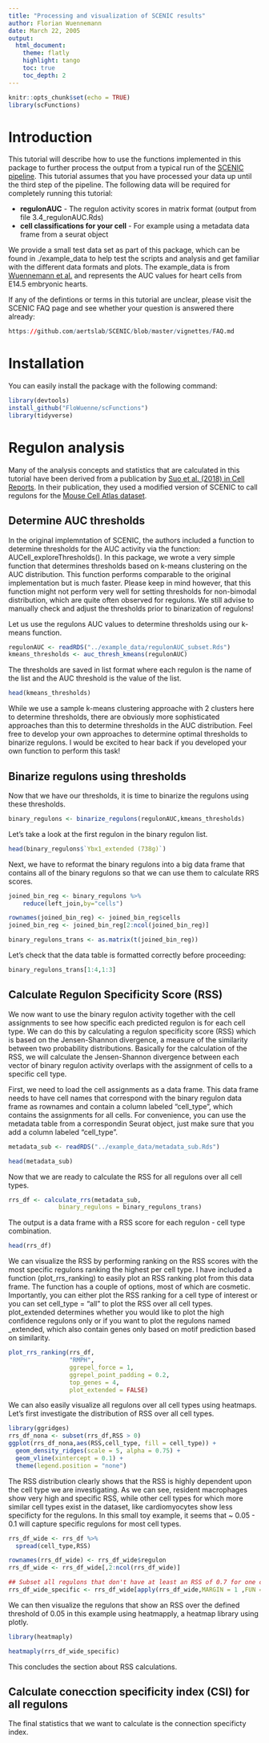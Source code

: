 ```yaml
---
title: "Processing and visualization of SCENIC results"
author: Florian Wuennemann
date: March 22, 2005
output: 
  html_document:
    theme: flatly
    highlight: tango
    toc: true
    toc_depth: 2
---
```


```r
knitr::opts_chunk$set(echo = TRUE)
library(scFunctions)
```

# Introduction 

This tutorial will describe how to use the functions implemented in this package to further process the output from a typical run of the [SCENIC pipeline](https://github.com/aertslab/SCENIC). This tutorial assumes that you have processed your data up until the third step of the pipeline. The following data will be required for completely running this tutorial:

* **regulonAUC** - The regulon activity scores in matrix format (output from file 3.4_regulonAUC.Rds)
* **cell classifications for your cell** - For example using a metadata data frame from a seurat object

We provide a small test data set as part of this package, which can be found in ./example_data to help test the scripts and analysis and get familiar with the different data formats and plots. The example_data is from [Wuennemann et al.](http://andelfingerlab.heart_maturation.genap.ca/) and represents the AUC values for heart cells from E14.5 embryonic hearts.

If any of the defintions or terms in this tutorial are unclear, please visit the SCENIC FAQ page and see whether your question is answered there already:

```r
https://github.com/aertslab/SCENIC/blob/master/vignettes/FAQ.md
```


# Installation

You can easily install the package with the following command:

```r
library(devtools)
install_github("FloWuenne/scFunctions")
library(tidyverse)
```

# Regulon analysis 

Many of the analysis concepts and statistics that are calculated in this tutorial have been derived from a publication by [Suo et al. (2018) in Cell Reports](https://www.cell.com/cell-reports/fulltext/S2211-1247(18)31634-6?_returnURL=https%3A%2F%2Flinkinghub.elsevier.com%2Fretrieve%2Fpii%2FS2211124718316346%3Fshowall%3Dtrue). In their publication, they used a modified version of SCENIC to call regulons for the [Mouse Cell Atlas dataset](http://bis.zju.edu.cn/MCA/).

## Determine AUC thresholds

In the original implemntation of SCENIC, the authors included a function to determine thresholds for the AUC activity via the function: AUCell_exploreThresholds(). In this package, we wrote a very simple function that determines thresholds based on k-means clustering on the AUC distribution. This function performs comparable to the original implementation but is much faster. Please keep in mind however, that this function might not perform very well for setting thresholds for non-bimodal distribution, which are quite often observed for regulons. We still advise to manually check and adjust the thresholds prior to binarization of regulons! 

Let us use the regulons AUC values to determine thresholds using our k-means function. 

```r
regulonAUC <- readRDS("../example_data/regulonAUC_subset.Rds")
kmeans_thresholds <- auc_thresh_kmeans(regulonAUC)
```

The thresholds are saved in list format where each regulon is the name of the list and the AUC threshold is the value of the list.

```r
head(kmeans_thresholds)
```

While we use a sample k-means clustering approache with 2 clusters here to determine thresholds, there are obviously more sophisticated approaches than this to determine thresholds in the AUC distribution. Feel free to develop your own approaches to determine optimal thresholds to binarize regulons. I would be excited to hear back if you developed your own function to perform this task!

## Binarize regulons using thresholds

Now that we have our thresholds, it is time to binarize the regulons using these thresholds.

```r
binary_regulons <- binarize_regulons(regulonAUC,kmeans_thresholds)
```
Let's take a look at the first regulon in the binary regulon list.

```r
head(binary_regulons$`Ybx1_extended (738g)`)
```

Next, we have to reformat the binary regulons into a big data frame that contains all of the binary regulons so that we can use them to calculate RRS scores.

```r
joined_bin_reg <- binary_regulons %>%
    reduce(left_join,by="cells")

rownames(joined_bin_reg) <- joined_bin_reg$cells
joined_bin_reg <- joined_bin_reg[2:ncol(joined_bin_reg)]

binary_regulons_trans <- as.matrix(t(joined_bin_reg))
```

Let's check that the data table is formatted correctly before proceeding:

```r
binary_regulons_trans[1:4,1:3]
```

## Calculate Regulon Specificity Score (RSS)

We now want to use the binary regulon activity together with the cell assignments to see how specific each predicted regulon is for each cell type. We can do this by calculating a regulon specificity score (RSS) which is based on the Jensen-Shannon divergence, a measure of the similarity between two probability distributions. Basically for the calculation of the RSS, we will calculate the Jensen-Shannon divergence between each vector of binary regulon activity overlaps with the assignment of cells to a specific cell type.

First, we need to load the cell assignments as a data frame. This data frame needs to have cell names that correspond with the binary regulon data frame as rownames and contain a column labeled "cell_type", which contains the assignments for all cells. For convenience, you can use the metadata table from a correspondin Seurat object, just make sure that you add a column labeled "cell_type".

```r
metadata_sub <- readRDS("../example_data/metadata_sub.Rds")
```
```r
head(metadata_sub)
```


Now that we are ready to calculate the RSS for all regulons over all cell types.

```r
rrs_df <- calculate_rrs(metadata_sub,
              binary_regulons = binary_regulons_trans)
```

The output is a data frame with a RSS score for each regulon - cell type combination.

```r
head(rrs_df)
```

We can visualize the RSS by performing ranking on the RSS scores with the most specific regulons ranking the highest per cell type. I have included a function (plot_rrs_ranking) to easily plot an RSS ranking plot from this data frame. The function has a couple of options, most of which are cosmetic. Importantly, you can either plot the RSS ranking for a cell type of interest or you can set cell_type = "all" to plot the RSS over all cell types. plot_extended determines whether you would like to plot the high confidence regulons only or if you want to plot the regulons named _extended, which also contain genes only based on motif prediction based on similarity. 

```r
plot_rrs_ranking(rrs_df,
                 "RMPH",
                 ggrepel_force = 1,
                 ggrepel_point_padding = 0.2,
                 top_genes = 4,
                 plot_extended = FALSE)
```

We can also easily visualize all regulons over all cell types using heatmaps. Let's first investigate the distribution of RSS over all cell types.

```r
library(ggridges)
rrs_df_nona <- subset(rrs_df,RSS > 0)
ggplot(rrs_df_nona,aes(RSS,cell_type, fill = cell_type)) +
  geom_density_ridges(scale = 5, alpha = 0.75) +
  geom_vline(xintercept = 0.1) +
  theme(legend.position = "none")
```

The RSS distribution clearly shows that the RSS is highly dependent upon the cell type we are investigating. As we can see, resident macrophages show very high and specific RSS, while other cell types for which more similar cell types exist in the dataset, like cardiomyocytes show less specificty for the regulons. In this small toy example, it seems that ~ 0.05 - 0.1 will capture specific regulons for most cell types.

```r
rrs_df_wide <- rrs_df %>%
  spread(cell_type,RSS)

rownames(rrs_df_wide) <- rrs_df_wide$regulon 
rrs_df_wide <- rrs_df_wide[,2:ncol(rrs_df_wide)]

## Subset all regulons that don't have at least an RSS of 0.7 for one cell type
rrs_df_wide_specific <- rrs_df_wide[apply(rrs_df_wide,MARGIN = 1 ,FUN =  function(x) any(x > 0.05)),]
```

We can then visualize the regulons that show an RSS over the defined threshold of 0.05 in this example using heatmapply, a heatmap library using plotly.

```r
library(heatmaply)

heatmaply(rrs_df_wide_specific)
```

This concludes the section about RSS calculations.

## Calculate conecction specificity index (CSI) for all regulons

The final statistics that we want to calculate is the connection specificty index. 
